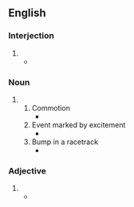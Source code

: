 {{also|whoop de do}}

==English==

===Interjection===
{{head|en|interjection}}

# {{alternative spelling of|whoop-de-doo|lang=en}}
#* {{quote-book|title=Let John Finger Do The Walking|author=Eric Neumann|year=2014|page=234|passage=Oh, wait, they did give me a certificate of appreciation on January 29, 1983, after my 1,000th mile. Well, '''whoop-de-do'''!}}

===Noun===
{{en-noun}}

# {{alternative spelling of|whoop-de-doo|lang=en}}
## Commotion
##* {{quote-book|title=Inside Alabama: A Personal History of My State|author=Harvey H. Jackson|year=2004|page=7|ISBN=0817350683|passage=Yet all this modern-day '''whoop-de-do''' notwithstanding, the fact remains that de Soto was and is an important part of Alabama history.}}
## Event marked by excitement
##* {{quote-book|title=She's Come Undone|author=Wally Lamb|year=2012|ISBN=1471105342|passage=She wanted to remind my mother that in the eyes of the Church she was still a married woman and said she hoped Ma wasn't reserving herself a room in hell for the sake of one little night of '''whoop-de-do'''.}}
## Bump in a racetrack
##* {{quote-journal|work=Texas Monthly|title=Hell on Wheels|year=1983|month=April|page=183|volume=11|number=4|author=Harry Hurt III|passage=Racing past the truck would be a little like flying an airplane through choppy air— except that an airplane never loses contact with the air, and the truck's draft would cause the race car to veer or, if it coincided with a '''whoop-de-do''', to lose contact with the pavement.}}

===Adjective===
{{en-adjective}}

# {{alternative spelling of|whoop-de-doo|lang=en}}
#* {{quote-journal|work=Kiplinger's Personal Finance|title=Managing Money:Home|year=1998|month=March|volume=52|number=3|page=64|passage="They were all the big, '''whoop-de-do''' houses, and I just checked out what they were putting in their kitchens," she says. Jo and her husband, Jeff, now have cabinets finished with a whitewashed oak and a center island topped with charcoal-and-rust-colored granite.}}